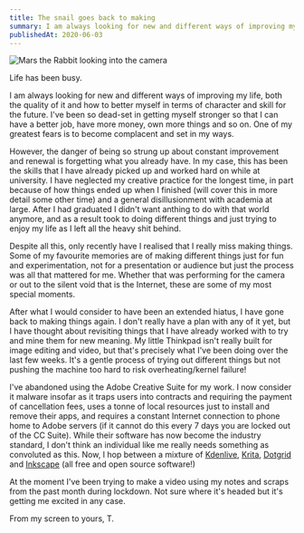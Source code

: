 ```yaml
---
title: The snail goes back to making
summary: I am always looking for new and different ways of improving my life, both the quality of it and how to better myself in terms of character and skill for the future
publishedAt: 2020-06-03
---
```


![Mars the Rabbit looking into the camera](/mars.jpg)

Life has been busy.

I am always looking for new and different ways of improving my life, both the quality of it and how to better myself in terms of character and skill for the future. I've been so dead-set in getting myself stronger so that I can have a better job, have more money, own more things and so on. One of my greatest fears is to become complacent and set in my ways.

However, the danger of being so strung up about constant improvement and renewal is forgetting what you already have. In my case, this has been the skills that I have already picked up and worked hard on while at university. I have neglected my creative practice for the longest time, in part because of how things ended up when I finished (will cover this in more detail some other time) and a general disillusionment with academia at large. After I had graduated I didn't want anthing to do with that world anymore, and as a result took to doing different things and just trying to enjoy my life as I left all the heavy shit behind.

Despite all this, only recently have I realised that I really miss making things. Some of my favourite memories are of making different things just for fun and experimentation, not for a presentation or audience but just the process was all that mattered for me. Whether that was performing for the camera or out to the silent void that is the Internet, these are some of my most special moments.

After what I would consider to have been an extended hiatus, I have gone back to making things again. I don't really have a plan with any of it yet, but I have thought about revisiting things that I have already worked with to try and mine them for new meaning. My little Thinkpad isn't really built for image editing and video, but that's precisely what I've been doing over the last few weeks. It's a gentle process of trying out different things but not pushing the machine too hard to risk overheating/kernel failure!

I've abandoned using the Adobe Creative Suite for my work. I now consider it malware insofar as it traps users into contracts and requiring the payment of cancellation fees, uses a tonne of local resources just to install and remove their apps, and requires a constant Internet connection to phone home to Adobe servers (if it cannot do this every 7 days you are locked out of the CC Suite). While their software has now become the industry standard, I don't think an individual like me really needs something as convoluted as this. Now, I hop between a mixture of [Kdenlive](https://kdenlive.org), [Krita](https://krita.org), [Dotgrid](https://100r.co/site/dotgrid.html) and [Inkscape](https://inkscape.org) (all free and open source software!)

At the moment I've been trying to make a video using my notes and scraps from the past month during lockdown. Not sure where it's headed but it's getting me excited in any case.

From my screen to yours,
T.
